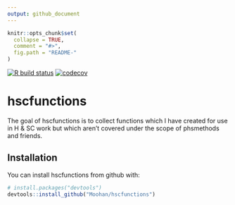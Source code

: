```yaml
---
output: github_document
---
```


<!-- README.md is generated from README.Rmd. Please edit that file -->

```r
knitr::opts_chunk$set(
  collapse = TRUE,
  comment = "#>",
  fig.path = "README-"
)
```


<!-- badges: start -->
[![R build status](https://github.com/Moohan/hscfunctions/workflows/R-CMD-check/badge.svg)](https://github.com/Moohan/hscfunctions/actions)
[![codecov](https://codecov.io/github/Moohan/hscfunctions/branch/master/graphs/badge.svg)](https://codecov.io/github/Moohan/hscfunctions)
<!-- badges: end -->

# hscfunctions

The goal of hscfunctions is to collect functions which I have created for use in H & SC work but which aren't covered under the scope of phsmethods and friends.

## Installation

You can install hscfunctions from github with:

```r
# install.packages("devtools")
devtools::install_github("Moohan/hscfunctions")
```
